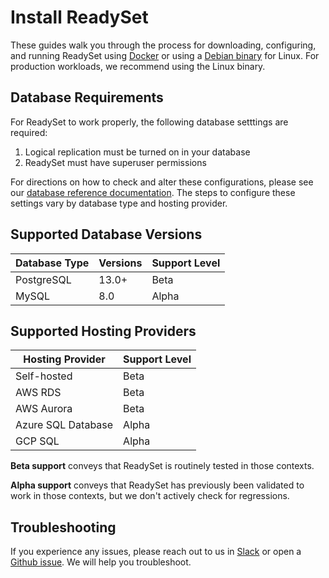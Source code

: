 

# Install ReadySet

These guides walk you through the process for downloading, configuring, and running ReadySet using 
[Docker](/get-started/install-rs/docker) or using a [Debian binary](/get-started/install-rs/binaries) for Linux. For production workloads, we recommend using the Linux binary. 

## Database Requirements

For ReadySet to work properly, the following database setttings are required: 
1. Logical replication must be turned on in your database
2. ReadySet must have superuser permissions

For directions on how to check and alter these configurations, please see our 
[database reference documentation](/reference/configure-your-database). The steps to 
configure these settings vary by database 
type and hosting provider. 

## Supported Database Versions

| Database Type | Versions | Support Level |
| ----------- | ----------- | ----------- |
| PostgreSQL | 13.0+ | Beta |
| MySQL  | 8.0 | Alpha |


## Supported Hosting Providers

|  Hosting Provider | Support Level |
| ----------- | ----------- |
| Self-hosted | Beta |
| AWS RDS | Beta |
| AWS Aurora | Beta |
| Azure SQL Database | Alpha |
| GCP SQL | Alpha |


**Beta support** conveys that ReadySet is routinely tested in those contexts. 

**Alpha support** conveys that ReadySet has previously been validated to work in those contexts, but we don't actively check for regressions. 

## Troubleshooting 

If you experience any issues, please reach out to us in [Slack](https://join.slack.com/t/readysetcommunity/shared_invite/zt-2272gtiz4-0024xeRJUPGWlRETQrGkFw)
or open a [Github issue](https://github.com/readysettech/readyset/issues/new/choose). We will help you troubleshoot. 



<Cards>
  <Card title="Install ReadySet with Docker" href="/get-started/install-rs/docker" />
  <Card title="Install ReadySet on Linux with binary package" href="/get-started/install-rs/binaries" />
</Cards>

